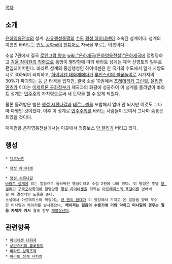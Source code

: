 [[목차]]
== 소개 ==
[[은하영웅전설]]의 성계. [[자유행성동맹]]의 [[수도]] [[행성 하이네센]]이 소속된 성계이다. 성계의 이름인 바라트는 [[인도 공화국]]이 [[힌디어]]로 자국을 부르는 이름이다.

소설 7권에서 결국 [[로엔그람 왕조]] [[wiki:"은하제국(은하영웅전설)"은하제국]]에 점령당하고 [[겨울 장미원의 칙령]]으로 동맹이 멸망함에 따라 바라트 성계는 제국 신영토의 일부로 편입되어버린다. 바라트 성계의 중심행성인 하이네센은 한 국가의 수도에서 일개 지방도시로 격하되어 쇠퇴하고, [[하이네센 대화재]]에다가 [[루빈스키의 불꽃놀이]]로 시가지의 30%가 파괴되는 등 큰 타격을 입지만, 결국 소설 10권에서 [[프레데리카 그린힐]], [[율리안 민츠]]가 이끄는 [[이제르론 공화정부]]가 제국과의 화평에 성공하여 이 성계를 돌려받아 바라트 성계는 [[민주주의]] 자치령으로써 새 도약을 할 수 있게 되었다.

물론 돌려받은 별은 [[행성 시뤼나갈]]과 [[테르누젠]]을 포함해서 얼마 안 되지만 이것도 그나마 다행인 것이었다. 이후 이 성계로 [[민주주의]]를 바라는 사람들이 모여서 그나마 숨통은 트였을 것이다.

패미컴용 은하영웅전설에서는 이곳에서 최종보스 [[양 웬리]]가 버티고 있다.

== 행성 ==
 * [[테르누젠]]

 * [[행성 하이네센]]

 * [[행성 시뤼나갈]]
 [[바라트 성계]]에 있는 얼음으로 둘러싸인 행성이라고 소설 2권에 나와 있다. 이 행성은 훗날 [[양 웬리]]가 [[구국군사회의]]에 점령당한 [[행성 하이네센]]을 지키는 [[아르테미스의 목걸이]]를 없애버릴 때 결정적인 도움을 준다.
 소설에서 아르테미스의 목걸이는 [[양 웬리 함대]]가 이 행성에서 가지고 온 얼음을 향해 무수한 미사일과 레이저를 발사했으나, '''레이저는 얼음의 수증기에 거의 막히고 미사일의 경우는 얼음 자체가 커서''' 결국 전부 [[개발살]]난다.

== 관련항목 ==
 * [[하이네센 대화재]]
 * [[루빈스키의 불꽃놀이]]
 * [[바라트 강화조약]]
 * [[바라트 성계 자치령]]
